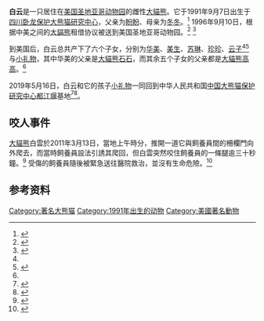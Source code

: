{{Infobox Panda
|name          = 白云
|image         = Bai yun giant panda.jpg
|width         = 200px
|caption       = 2008年
|other names   =
|number        = 371
|sex           = 雌性
|date of birth = {{birth date and age|1991|9|7}}
|date of death =
|place   = [[四川卧龙国家级自然保护区|四川卧龙国家级自然保护区]]
|period  = 1991年－1996年
|place2  = [[圣地亚哥动物园|圣地亚哥动物园]]
|period2 = 1996年－2019年
|place3  = [[中国大熊猫保护研究中心|中国大熊猫保护研究中心]]
|period3 = 2019年－
|place4  =
|period4 =
|place5  =
|period5 =
|spouse   = [[石石|石石]]、[[高高|高高]]
|parents  = [[盼盼_(大熊猫)|盼盼]]、[[冬冬|冬冬]]
|children = [[华美|华美]]、[[美生_(熊貓)|美生]]、[[苏琳|苏琳]]、[[珍珍_(大熊猫)|珍珍]]、[[云子_(大熊猫)|云子]]、[[小礼物|小礼物]]
|siblings = [[绿地（熊猫）|绿地]]
}}

'''白云'''是一只居住在[[美国|美国]][[圣地亚哥动物园|圣地亚哥动物园]]的雌性[[大貓熊|大貓熊]]。它于1991年9月7日出生于[[四川|四川]][[卧龙|卧龙]][[四川卧龙国家级自然保护区|保护大熊猫研究中心]]，父亲为[[盼盼_(大熊猫)|盼盼]]、母亲为[[冬冬|冬冬]]。<ref name="macau">{{cite web|url=http://www.macaupanda.org.mo/s/family/detail.aspx?id=809e6eb1-c600-4f50-9da1-c78baeb6492f|title=圣地牙哥国家动物园(美国)|publisher=澳门熊猫网|accessdate=2010-07-31}}</ref> 1996年9月10日，根据中美之间的[[大貓熊|大貓熊]]租借协议被送到美国圣地亚哥动物园。<ref name="xinhua">{{cite web|url=http://www.yn.xinhuanet.com/newscenter/2009-09/04/content_17604685.htm|title=圣地亚哥动物园熊猫宝宝第一次接受体检|publisher=新华网|date=2009-09-14|accessdate=2010-07-31|deadurl=yes|archiveurl=https://web.archive.org/web/20090912030500/http://www.yn.xinhuanet.com/newscenter/2009-09/04/content_17604685.htm|archivedate=2009-09-12}}</ref>
<ref>{{cite web|url=http://www.sandiegozoo.org/pandacam/meet.html|title=Meet the Pandas|publisher=San Diego Zoo|accessdate=2010-07-31|language=en|archive-date=2013-12-03|archive-url=https://web.archive.org/web/20131203012154/http://www.sandiegozoo.org/pandacam/meet.html|dead-url=no}}</ref>

到美国后，白云总共产下了六个子女，分别为[[华美|华美]]、[[美生|美生]]、[[苏琳|苏琳]]、[[珍珍_(大熊猫)|珍珍]]、[[云子_(大熊猫)|云子]]<ref name="xinhua" /><ref>{{cite web|url=http://news.xinhuanet.com/overseas/2009-11/19/content_12487955.htm|title=“云子”百日得名 美国民众为大貓熊宝宝取名|publisher=新华网|date=2009-11-19|accessdate=2010-07-31|archive-date=2013-10-01|archive-url=https://web.archive.org/web/20131001034006/http://news.xinhuanet.com/overseas/2009-11/19/content_12487955.htm|dead-url=no}}</ref>与[[小礼物(大貓熊)|小礼物]]，其中华美的父亲是[[大貓熊|大貓熊]][[石石|石石]]，而其余五个子女的父亲都是[[大貓熊|大貓熊]][[高高|高高]]。<ref name="macau" />

2019年5月16日，白云和它的孩子[[小礼物|小礼物]]一同回到中华人民共和国[[中国大熊猫保护研究中心|中国大熊猫保护研究中心]][[都江堰|都江堰]]基地<ref>{{Cite web |url=http://www.xinhuanet.com/world/2019-04/07/c_1210101832.htm |title=通讯：一座美国城市与两只大熊猫的告别 |access-date=2019-04-09 |archive-date=2020-08-10 |archive-url=https://web.archive.org/web/20200810091916/http://www.xinhuanet.com/world/2019-04/07/c_1210101832.htm |dead-url=no }}</ref><ref>{{Cite web |url=http://www.xinhuanet.com/2019-05/17/c_1124505043.htm |title=旅美大熊猫“白云”“小礼物”回到家乡 |access-date=2019-05-17 |archive-date=2020-08-12 |archive-url=https://web.archive.org/web/20200812035448/http://www.xinhuanet.com/2019-05/17/c_1124505043.htm |dead-url=no }}</ref>。

== 咬人事件 ==
[[大貓熊|大貓熊]]白雲於2011年3月13日，當地上午時分，推開一道它與飼養員間的柵欄門向外爬去，而當時飼養員設法引誘其爬回，但白雲突然咬住飼養員的一條腿逾三十秒鐘。<ref>{{cite web|url=http://news.xinhuanet.com/world/2011-03/16/c_121195868.htm|title=美加州政府彻查大貓熊“白云”咬人事件　|publisher=新华网|date=2011-03-16|accessdate=2011-10-19|archive-date=2011-03-20|archive-url=https://web.archive.org/web/20110320002547/http://news.xinhuanet.com/world/2011-03/16/c_121195868.htm|dead-url=no}}</ref> 受傷的飼養員隨後被緊急送往醫院救治，並沒有生命危險。<ref>{{cite web|url=http://e-info.org.tw/node/64479|title=加州大熊貓白雲襲飼養員　|publisher=環境資訊中心|date=2011-03-17|accessdate=2011-10-19|archive-date=2016-03-05|archive-url=https://web.archive.org/web/20160305001534/http://e-info.org.tw/node/64479|dead-url=no}}</ref>

== 参考资料 ==
{{reflist}}

{{著名大熊貓}}
[[Category:著名大熊猫|Category:著名大熊猫]]
[[Category:1991年出生的动物|Category:1991年出生的动物]]
[[Category:美國著名動物|Category:美國著名動物]]